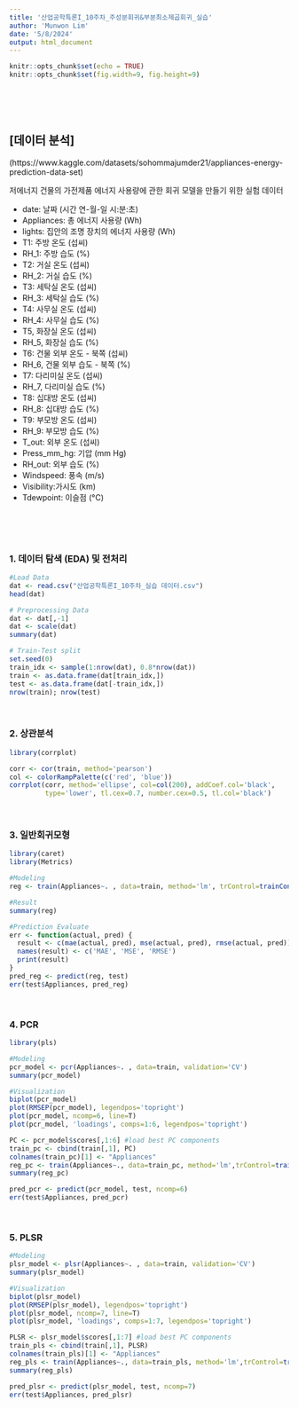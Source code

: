 ```yaml
---
title: '산업공학특론I_10주차_주성분회귀&부분최소제곱회귀_실습'
author: 'Munwon Lim'
date: '5/8/2024'
output: html_document
---
```


```r
knitr::opts_chunk$set(echo = TRUE)
knitr::opts_chunk$set(fig.width=9, fig.height=9)
```

<br>
<br>
<br>


## [데이터 분석]

(https://www.kaggle.com/datasets/sohommajumder21/appliances-energy-prediction-data-set)

저에너지 건물의 가전제품 에너지 사용량에 관한 회귀 모델을 만들기 위한 실험 데이터

* date: 날짜 (시간 연-월-일 시:분:초)
* Appliances: 총 에너지 사용량 (Wh)
* lights: 집안의 조명 장치의 에너지 사용량 (Wh)
* T1: 주방 온도 (섭씨)
* RH_1: 주방 습도 (%)
* T2: 거실 온도 (섭씨)
* RH_2: 거실 습도 (%)
* T3: 세탁실 온도 (섭씨)
* RH_3: 세탁실 습도 (%)
* T4: 사무실 온도 (섭씨)
* RH_4: 사무실 습도 (%)
* T5, 화장실 온도 (섭씨)
* RH_5, 화장실 습도 (%)
* T6: 건물 외부 온도 - 북쪽 (섭씨)
* RH_6, 건물 외부 습도 - 북쪽 (%)
* T7: 다리미실 온도 (섭씨)
* RH_7, 다리미실 습도 (%)
* T8: 십대방 온도 (섭씨)
* RH_8: 십대방 습도 (%)
* T9: 부모방 온도 (섭씨)
* RH_9: 부모방 습도 (%)
* T_out: 외부 온도 (섭씨)
* Press_mm_hg: 기압 (mm Hg)
* RH_out: 외부 습도 (%)
* Windspeed: 풍속 (m/s)
* Visibility:가시도 (km)
* Tdewpoint: 이슬점 (°C)

<br>
<br>
<br>

### 1. 데이터 탐색 (EDA) 및 전처리

```r
#Load Data
dat <- read.csv("산업공학특론I_10주차_실습 데이터.csv")
head(dat)

# Preprocessing Data
dat <- dat[,-1]
dat <- scale(dat)
summary(dat)

# Train-Test split
set.seed(0)
train_idx <- sample(1:nrow(dat), 0.8*nrow(dat))
train <- as.data.frame(dat[train_idx,])  
test <- as.data.frame(dat[-train_idx,])
nrow(train); nrow(test)
```

<br>

### 2. 상관분석

```r
library(corrplot)

corr <- cor(train, method='pearson')
col <- colorRampPalette(c('red', 'blue'))
corrplot(corr, method='ellipse', col=col(200), addCoef.col='black', 
         type='lower', tl.cex=0.7, number.cex=0.5, tl.col='black')
```

<br>

### 3. 일반회귀모형

```r
library(caret)
library(Metrics)

#Modeling
reg <- train(Appliances~. , data=train, method='lm', trControl=trainControl(method='cv'))

#Result
summary(reg)

#Prediction Evaluate
err <- function(actual, pred) {
  result <- c(mae(actual, pred), mse(actual, pred), rmse(actual, pred))
  names(result) <- c('MAE', 'MSE', 'RMSE')
  print(result)
}
pred_reg <- predict(reg, test)
err(test$Appliances, pred_reg)
```


<br>

### 4. PCR

```r
library(pls)

#Modeling
pcr_model <- pcr(Appliances~. , data=train, validation='CV')
summary(pcr_model)

#Visualization
biplot(pcr_model)
plot(RMSEP(pcr_model), legendpos='topright')
plot(pcr_model, ncomp=6, line=T)
plot(pcr_model, 'loadings', comps=1:6, legendpos='topright')

PC <- pcr_model$scores[,1:6] #load best PC components
train_pc <- cbind(train[,1], PC)
colnames(train_pc)[1] <- "Appliances"
reg_pc <- train(Appliances~., data=train_pc, method='lm',trControl=trainControl(method='cv'))
summary(reg_pc)

pred_pcr <- predict(pcr_model, test, ncomp=6)
err(test$Appliances, pred_pcr)
```


<br>

### 5. PLSR

```r
#Modeling
plsr_model <- plsr(Appliances~. , data=train, validation='CV') 
summary(plsr_model)

#Visualization
biplot(plsr_model)
plot(RMSEP(plsr_model), legendpos='topright')
plot(plsr_model, ncomp=7, line=T)
plot(plsr_model, 'loadings', comps=1:7, legendpos='topright')

PLSR <- plsr_model$scores[,1:7] #load best PC components
train_pls <- cbind(train[,1], PLSR)
colnames(train_pls)[1] <- "Appliances"
reg_pls <- train(Appliances~., data=train_pls, method='lm',trControl=trainControl(method='cv'))
summary(reg_pls)

pred_plsr <- predict(plsr_model, test, ncomp=7)
err(test$Appliances, pred_plsr)
```
